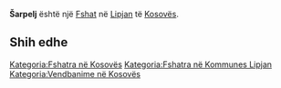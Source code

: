 {{Fshat në Kosovës
 | Emri                = Šarpelj
| srp_N_name = Šarpelj
| srp_N_FULL_NAME_RO = Šarpelj
| srp_N_FULL_NAME_ND_RO = Sarpelj
| srp_N_SORT_NAME_RG = SARPELJ
| srp_N_FULL_NAME_RG = Šarpelj
| srp_N_FULL_NAME_ND_RG = Sarpelj

 | Emri (Rasa dhanore) = 
 | Figura              = 
 | Shteti              = Kosovo
 | Komuna              = Lipjan
 | Kodi postar         = 
 | Sipërfaqja          = 

 | Popullsia           = 

 | Regj. i popullsisë  = 
 | Dend. e popullsisë  = 
 | Faqja zyrtare       = 
 <!--- Koordinatat ----> 
 | Gjerësia            = 43.223056
 | Gjatësia            = 20.701389
 | Lartësia            = 
}}
'''Šarpelj''' është një [[Fshat]] në [[Lipjan]] të [[Kosovës]].

<!-- == Gjeografia == -->
<!-- == Historia == -->
<!-- == Demografia == -->
== Shih edhe ==
{{Komuna Lipjan}}
{{Kosovo-Administrata-Cung}}

[[Kategoria:Fshatra në Kosovës]]
[[Kategoria:Fshatra në Kommunes Lipjan]]
[[Kategoria:Vendbanime në Kosovës]]